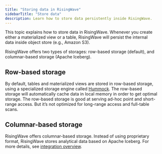 ```yaml
---
title: "Storing data in RisingWave"
sidebarTitle: "Store data"
description: Learn how to store data persistently inside RisingWave.
---
```


This topic explains how to store data in RisingWave. Whenever you create either a materialized view or a table, RisingWave will persist the internal data inside object store (e.g., Amazon S3).

RisingWave offers two types of storages: row-based storage (default), and columnar-based storage (Apache Iceberg).

## Row-based storage

By default, tables and materialized views are stored in row-based storage, using a specialized storage engine called [Hummock](https://risingwave.com/blog/hummock-a-storage-engine-designed-for-stream-processing/). The row-based storage will automatically cache data in local memory in order to get optimal storage. The row-based storage is good at serving ad-hoc point and short-range access. But it’s not optimized for long-range access and full-table scans.

## Columnar-based storage

RisingWave offers columnar-based storage. Instead of using proprietary format, RisingWave stores analytical data based on Apache Iceberg. For more details, see [integration overview](/iceberg/overview).

